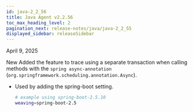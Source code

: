 ```yaml
---
id: java-2_2_56
title: Java Agent v2.2.56
toc_max_heading_level: 2
pagination_next: release-notes/java/java-2_2_55
displayed_sidebar: releaseSidebar
---
```


April 9, 2025

<Status priority='1'>New</Status> Added the feature to trace using a separate transaction when calling methods with the `spring async-annotation` (`org.springframework.scheduling.annotation.Async`).

- Used by adding the spring-boot setting.

  ```bash
  # example using spring-boot-2.5.10
  weaving=spring-boot-2.5
  ```


<DownloadJava ver="2.2.56" />
